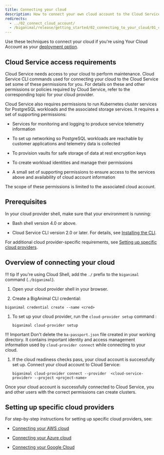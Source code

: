 ```yaml
---
title: Connecting your cloud
description: How to connect your own cloud account to the Cloud Service
redirects:
  - ../02_connect_cloud_account/
  - /biganimal/release/getting_started/02_connecting_to_your_cloud/01_connecting_your_own_cloud
---
```


Use these techniques to connect your cloud if you're using Your Cloud Account as your [deployment option](/biganimal/release/planning/deployment_options).


## Cloud Service access requirements

Cloud Service needs access to your cloud to perform maintenance. Cloud Service CLI commands used for connecting your cloud to the Cloud Service set some of these permissions for you. For details on these and other permissions or policies required by Cloud Service, refer to the corresponding topic for your cloud provider.

Cloud Service also requires permissions to run Kubernetes cluster services for PostgreSQL workloads and the associated storage services. It requires a set of supporting permissions:

- Services for monitoring and logging to produce service telemetry information

- To set up networking so PostgreSQL workloads are reachable by customer applications and telemetry data is collected

- To provision vaults for safe storage of data at rest encryption keys

- To create workload identities and manage their permissions

- A small set of supporting permissions to ensure access to the services above and availability of cloud account information

The scope of these permissions is limited to the associated cloud account. 

## Prerequisites

In your cloud provider shell, make sure that your environment is running:

- Bash shell version 4.0 or above.
      
- Cloud Service CLI version 2.0 or later. For details, see [Installing the CLI](/biganimal/latest/reference/cli/#installing-the-cli).

For additional cloud provider-specific requirements, see [Setting up specific cloud providers](#setting-up-specific-cloud-providers).

## Overview of connecting your cloud

!!! tip
    If you're using Cloud Shell, add the `./` prefix to the `biganimal` command (`./biganimal`).
    
1. Open your cloud provider shell in your browser.

1.  Create a BigAnimal CLI credential:

   ```shell
   biganimal credential create --name <cred> 
   ```

1. To set up your cloud provider, run the `cloud-provider setup` command :

    ```shell
    biganimal cloud-provider setup 
    ```
 !!! Important
     Don't delete the `ba-passport.json` file created in your working directory. It contains important identity and access management information used by `cloud-provider connect` while connecting to your cloud.

1. If the cloud readiness checks pass, your cloud account is successfully set up. Connect your cloud account to Cloud Service:

   ```shell
   biganimal cloud-provider connect --provider  <cloud-service-provider> --project <project-name>
   ```
 Once your cloud account is successfully connected to Cloud Service, you and other users with the correct permissions can create clusters.

## Setting up specific cloud providers

For step-by-step instructions for setting up specific cloud providers, see:
- [Connecting your AWS cloud](connecting_aws)

- [Connecting your Azure cloud](connecting_azure)

- [Connecting your Google Cloud](connecting_gcp)